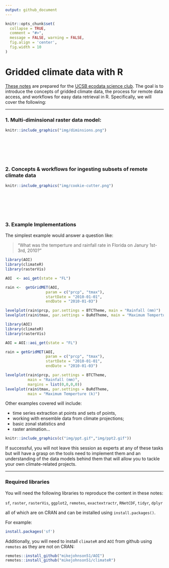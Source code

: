 ```yaml
---
output: github_document
---
```


<!-- README.md is generated from README.Rmd. Please edit that file -->

```r
knitr::opts_chunk$set(
  collapse = TRUE,
  comment = "#>",
  message = FALSE, warning = FALSE,
  fig.align = 'center',
  fig.width = 10
)
```

# Gridded climate data with R

[These notes](slides.html) are prepared for the [UCSB ecodata science club](https://eco-data-science.github.io/). The goal is to introduce the concepts of gridded climate data, the process for remote data access, and workflows for easy data retrieval in R. Specifically,  we will cover the following:

******

### 1. Multi-diminsional raster data model:

```r
knitr::include_graphics("img/diminsions.png")
```
<br><br><br><br>

### 2. Concepts & workflows for ingesting subsets of remote climate data

```r
knitr::include_graphics("img/cookie-cutter.png")
```

<br><br><br><br>

### 3. Example Implementations

The simplest example would answer a question like:

> "What was the temperture and rainfall rate in Florida on Janury 1st-3rd, 2010?"

```r
library(AOI)
library(climateR)
library(rasterVis)

AOI  <- aoi_get(state = "FL")

rain <-  getGridMET(AOI, 
                  param = c("prcp", "tmax"), 
                  startDate = "2010-01-01", 
                  endDate = "2010-01-03")

levelplot(rain$prcp, par.settings = BTCTheme, main = "Rainfall (mm)")
levelplot(rain$tmax, par.settings = BuRdTheme, main = "Maximum Temperture (k)")
```

```r
library(AOI)
library(climateR)
library(rasterVis)

AOI = AOI::aoi_get(state = "FL")

rain = getGridMET(AOI, 
                  param = c("prcp", "tmax"), 
                  startDate = "2010-01-01", 
                  endDate = "2010-01-03")

levelplot(rain$prcp, par.settings = BTCTheme, 
          main = "Rainfall (mm)",
          margins = list(0,0,0,0))
levelplot(rain$tmax, par.settings = BuRdTheme, 
          main = "Maximum Temperture (k)")
```

Other examples covered will include:

  - time series extraction at points and sets of points, 
  - working with ensemble data from climate projections; 
  - basic zonal statistics and 
  - raster animation...

```r
knitr::include_graphics(c("img/ppt.gif","img/ppt2.gif"))
``` 


If successful, you will not leave this session as experts at any of these tasks but will have a grasp on the tools need to implement them and an understanding of the data models behind them that will allow you to tackle your own climate-related projects.

*****

### Required libraries

You will need the following libraries to reproduce the content in these notes:

`sf`, `raster`, `rasterVis`, `ggplot2`, `remotes`, `exactextractr`, `RNetCDF`, `tidyr`, `dplyr`

all of which are on CRAN and can be installed using `install.packages()`. 
 
For example:

```r
install.packages('sf')
```


Additionally, you will need to install `climateR` and `AOI` from github using `remotes` as they are not on CRAN:

```r
remotes::install_github("mikejohnson51/AOI")
remotes::install_github("mikejohnson51/climateR")
```